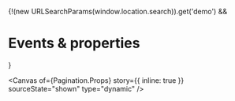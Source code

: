 
<Meta of={Pagination} name="Events & properties" />

{!(new URLSearchParams(window.location.search)).get('demo') && <h1>Events & properties</h1>}

<Canvas
  of={Pagination.Props}
  story={{ inline: true }}
  sourceState="shown"
  type="dynamic"
/>

<Controls of={Pagination.Props} sort="requiredFirst" />
